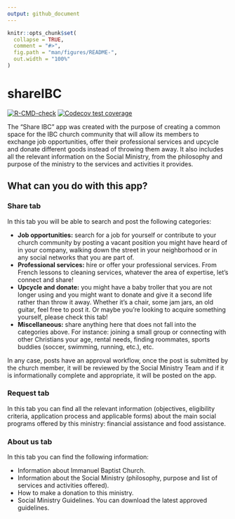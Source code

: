 ```yaml
---
output: github_document
---
```


<!-- README.md is generated from README.Rmd. Please edit that file -->

```r
knitr::opts_chunk$set(
  collapse = TRUE,
  comment = "#>",
  fig.path = "man/figures/README-",
  out.width = "100%"
)
```

# shareIBC

<!-- badges: start -->
[![R-CMD-check](https://github.com/alexquant1993/shareIBC/actions/workflows/R-CMD-check.yaml/badge.svg)](https://github.com/alexquant1993/shareIBC/actions/workflows/R-CMD-check.yaml)
[![Codecov test coverage](https://codecov.io/gh/alexquant1993/shareIBC/branch/master/graph/badge.svg)](https://app.codecov.io/gh/alexquant1993/shareIBC?branch=master)
<!-- badges: end -->

The "Share IBC" app was created with the purpose of creating a common space for the IBC church community that will allow its members to exchange job opportunities, offer their professional services and upcycle and donate different goods instead of throwing them away. It also includes all the relevant information on the Social Ministry, from the philosophy and purpose of the ministry to the services and activities it provides.

## What can you do with this app?

### Share tab

In this tab you will be able to search and post the following categories:

* **Job opportunities:** search for a job for yourself or contribute to your church community by posting a vacant position you might have heard of in your company, walking down the street in your neighborhood or in any social networks that you are part of.
* **Professional services:** hire or offer your professional services. From French lessons to cleaning services, whatever the area of expertise, let’s connect and share!
* **Upcycle and donate:** you might have a baby troller that you are not longer using and you might want to donate and give it a second life rather than throw it away. Whether it’s a chair, some jam jars, an old guitar, feel free to post it. Or maybe you’re looking to acquire something yourself, please check this tab!
* **Miscellaneous:** share anything here that does not fall into the categories above. For instance: joining a small group or connecting with other Christians your age, rental needs, finding roommates, sports buddies (soccer, swimming, running, etc.), etc.

In any case, posts have an approval workflow, once the post is submitted by the church member, it will be reviewed by the Social Ministry Team and if it is informationally complete and appropriate, it will be posted on the app.

### Request tab

In this tab you can find all the relevant information (objectives, eligibility criteria, application process and applicable forms) about the main social programs offered by this ministry: financial assistance and food assistance.

### About us tab

In this tab you can find the following information:

* Information about Immanuel Baptist Church.
* Information about the Social Ministry (philosophy, purpose and list of services and activities offered).
* How to make a donation to this ministry.
* Social Ministry Guidelines. You can download the latest approved guidelines.
